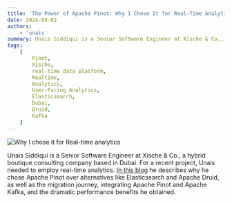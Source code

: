 ```yaml
---
title: 'The Power of Apache Pinot: Why I Chose It for Real-Time Analytics'
date: 2024-09-02
authors:
    - 'unais'
summary: Unais Siddiqui is a Senior Software Engineer at Xische & Co., a hybrid boutique consulting company based in Dubai. For a recent project, Unais needed to employ real-time analytics.
tags:
    [
        Pinot,
        Xische,
        real-time data platform,
        Realtime,
        Analytics,
        User-Facing Analytics,
        Elasticsearch,
        Dubai,
        Druid,
        Kafka
    ]
---
```


![Why I chose it for Real-time analytics](https://miro.medium.com/v2/resize:fit:1400/format:webp/1*8gLvspV5QAkqwchHYbTGyQ.jpeg)

Unais Siddiqui is a Senior Software Engineer at Xische & Co., a hybrid boutique consulting company based in Dubai. For a recent project, Unais needed to employ real-time analytics. [In this blog](https://medium.com/@unaisyoushasiddiqui/the-power-of-apache-pinot-why-i-chose-it-for-real-time-analytics-40c4865f08ce) he describes why he chose Apache Pinot over alternatives like Elasticsearch and Apache Druid, as well as the migration journey, integrating Apache Pinot and Apache Kafka, and the dramatic performance benefits he obtained.
